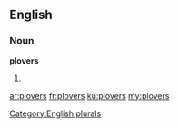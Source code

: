 ==English==

===Noun===
'''plovers'''

# {{plural of|plover}}

[[Category:English plurals]]

[[ar:plovers]]
[[fr:plovers]]
[[ku:plovers]]
[[my:plovers]]